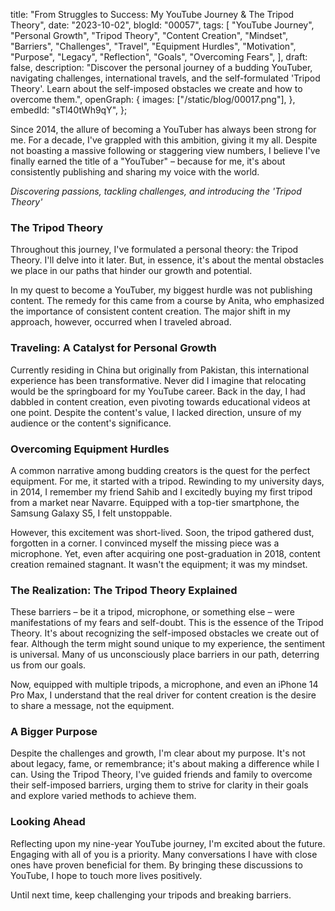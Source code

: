  title: "From Struggles to Success: My YouTube Journey & The Tripod Theory",
 date: "2023-10-02",
 blogId: "00057",
 tags: [
  "YouTube Journey",
  "Personal Growth",
  "Tripod Theory",
  "Content Creation",
  "Mindset",
  "Barriers",
  "Challenges",
  "Travel",
  "Equipment Hurdles",
  "Motivation",
  "Purpose",
  "Legacy",
  "Reflection",
  "Goals",
  "Overcoming Fears",
 ],
 draft: false,
 description:
  "Discover the personal journey of a budding YouTuber, navigating challenges, international travels, and the self-formulated 'Tripod Theory'. Learn about the self-imposed obstacles we create and how to overcome them.",
 openGraph: {
  images: ["/static/blog/00017.png"],
 },
 embedId: "sTl40tWh9qY",
};

<BlogHeader metadata={metadata} />

Since 2014, the allure of becoming a YouTuber has always been strong for me. For a decade, I've grappled with this ambition, giving it my all. Despite not boasting a massive following or staggering view numbers, I believe I've finally earned the title of a "YouTuber" – because for me, it's about consistently publishing and sharing my voice with the world.

<YoutubeEmbed embedId={metadata.embedId} />

_Discovering passions, tackling challenges, and introducing the 'Tripod Theory'_

### **The Tripod Theory**

Throughout this journey, I've formulated a personal theory: the Tripod Theory. I'll delve into it later. But, in essence, it's about the mental obstacles we place in our paths that hinder our growth and potential.

In my quest to become a YouTuber, my biggest hurdle was not publishing content. The remedy for this came from a course by Anita, who emphasized the importance of consistent content creation. The major shift in my approach, however, occurred when I traveled abroad.

### **Traveling: A Catalyst for Personal Growth**

Currently residing in China but originally from Pakistan, this international experience has been transformative. Never did I imagine that relocating would be the springboard for my YouTube career. Back in the day, I had dabbled in content creation, even pivoting towards educational videos at one point. Despite the content's value, I lacked direction, unsure of my audience or the content's significance.

### **Overcoming Equipment Hurdles**

A common narrative among budding creators is the quest for the perfect equipment. For me, it started with a tripod. Rewinding to my university days, in 2014, I remember my friend Sahib and I excitedly buying my first tripod from a market near Navarre. Equipped with a top-tier smartphone, the Samsung Galaxy S5, I felt unstoppable.

However, this excitement was short-lived. Soon, the tripod gathered dust, forgotten in a corner. I convinced myself the missing piece was a microphone. Yet, even after acquiring one post-graduation in 2018, content creation remained stagnant. It wasn't the equipment; it was my mindset.

### **The Realization: The Tripod Theory Explained**

These barriers – be it a tripod, microphone, or something else – were manifestations of my fears and self-doubt. This is the essence of the Tripod Theory. It's about recognizing the self-imposed obstacles we create out of fear. Although the term might sound unique to my experience, the sentiment is universal. Many of us unconsciously place barriers in our path, deterring us from our goals.

Now, equipped with multiple tripods, a microphone, and even an iPhone 14 Pro Max, I understand that the real driver for content creation is the desire to share a message, not the equipment.

### **A Bigger Purpose**

Despite the challenges and growth, I'm clear about my purpose. It's not about legacy, fame, or remembrance; it's about making a difference while I can. Using the Tripod Theory, I've guided friends and family to overcome their self-imposed barriers, urging them to strive for clarity in their goals and explore varied methods to achieve them.

### **Looking Ahead**

Reflecting upon my nine-year YouTube journey, I'm excited about the future. Engaging with all of you is a priority. Many conversations I have with close ones have proven beneficial for them. By bringing these discussions to YouTube, I hope to touch more lives positively.

Until next time, keep challenging your tripods and breaking barriers.
